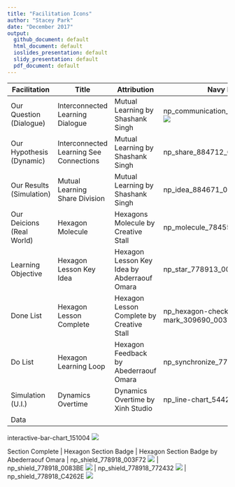 ```yaml
---
title: "Facilitation Icons"
author: "Stacey Park"
date: "December 2017"
output: 
  github_document: default
  html_document: default
  ioslides_presentation: default
  slidy_presentation: default
  pdf_document: default
---
```


Facilitation| Title | Attribution | Navy Blue | Light Blue | Dark Red | Light Red
---|---|---|---|---|---|---
Our Question (Dialogue)| Interconnected Learning Dialogue | Mutual Learning by Shashank Singh | np_communication_884666_003F72 <img src = "https://cdn.rawgit.com/lzim/teampsd/hexagon_icons/np_communication_884666_003F72.svg"> | np_communication_884666_0083BE <img src = "https://cdn.rawgit.com/lzim/teampsd/hexagon_icons/np_communication_884666_0083BE.svg"> | np_communication_884666_772432 <img src = "https://cdn.rawgit.com/lzim/teampsd/hexagon_icons/np_communication_884666_772432.svg"> | np_communication_884666_C4262E <img src = "https://cdn.rawgit.com/lzim/teampsd/hexagon_icons/np_communication_884666_C4262E.svg">
Our Hypothesis (Dynamic) | Interconnected Learning See Connections | Mutual Learning by Shashank Singh | np_share_884712_003F72 <img src = "https://cdn.rawgit.com/lzim/teampsd/hexagon_icons/np_share_884712_003F72.svg"> | np_share_884712_0083BE <img src = "https://cdn.rawgit.com/lzim/teampsd/hexagon_icons/np_share_884712_0083BE.svg"> | np_share_884712_772432 <img src = "https://cdn.rawgit.com/lzim/teampsd/hexagon_icons/np_share_884712_772432.svg"> | np_share_884712_C4262E <img src = "https://cdn.rawgit.com/lzim/teampsd/hexagon_icons/np_share_884712_C4262E.svg">
Our Results (Simulation) | Mutual Learning Share Division | Mutual Learning by Shashank Singh | np_idea_884671_003F72 <img src = "https://cdn.rawgit.com/lzim/teampsd/hexagon_icons/np_idea_884671_003F72.svg"> | np_idea_884671_0083BE <img src = "https://cdn.rawgit.com/lzim/teampsd/hexagon_icons/np_idea_884671_0083BE.svg"> | np_idea_884671_772432 <img src = "https://cdn.rawgit.com/lzim/teampsd/hexagon_icons/np_idea_884671_772432.svg"> | np_idea_884671_C4262E <img src = "https://cdn.rawgit.com/lzim/teampsd/hexagon_icons/np_idea_884671_C4262E.svg">
Our Deicions (Real World) | Hexagon Molecule | Hexagons Molecule by Creative Stall | np_molecule_784555_003F72 <img src = "https://cdn.rawgit.com/lzim/teampsd/hexagon_icons/np_molecule_784555_003F72.svg"> | np_molecule_784555_0083BE <img src = "https://cdn.rawgit.com/lzim/teampsd/hexagon_icons/np_molecule_784555_0083BE.svg"> | np_molecule_784555_772432 <img src = "https://cdn.rawgit.com/lzim/teampsd/hexagon_icons/np_molecule_784555_772432.svg"> | np_molecule_784555_C4262E <img src = "https://cdn.rawgit.com/lzim/teampsd/hexagon_icons/np_molecule_784555_C4262E.svg">
Learning Objective | Hexagon Lesson Key Idea | Hexagon Lesson Key Idea by Abderraouf Omara | np_star_778913_003F72 <img src = "https://cdn.rawgit.com/lzim/teampsd/hexagon_icons/np_star_778913_003F72.svg"> | np_star_778913_0083BE <img src = "https://cdn.rawgit.com/lzim/teampsd/hexagon_icons/np_star_778913_0083BE.svg"> | np_star_778913_772432 <img src = "https://cdn.rawgit.com/lzim/teampsd/hexagon_icons/np_star_778913_772432.svg"> | np_star_778913_C4262E <img src = "https://cdn.rawgit.com/lzim/teampsd/hexagon_icons/np_star_778913_C4262E.svg">
Done List | Hexagon Lesson Complete | Hexagon Lesson Complete by Creative Stall | np_hexagon-check-mark_309690_003F72 <img src = "https://cdn.rawgit.com/lzim/teampsd/hexagon_icons/np_hexagon-check-mark_309690_003F72.svg"> | np_hexagon-check-mark_309690_0083BE <img src = "https://cdn.rawgit.com/lzim/teampsd/hexagon_icons/np_hexagon-check-mark_309690_0083BE.svg"> | np_hexagon-check-mark_309690_772432 <img src = "https://cdn.rawgit.com/lzim/teampsd/hexagon_icons/np_hexagon-check-mark_309690_772432.svg"> | np_hexagon-check-mark_309690_C4262E <img src = "https://cdn.rawgit.com/lzim/teampsd/hexagon_icons/np_hexagon-check-mark_309690_C4262E.svg">
Do List | Hexagon Learning Loop | Hexagon Feedback by Abederraouf Omara | np_synchronize_778914_003F72 <img src = "https://cdn.rawgit.com/lzim/teampsd/hexagon_icons/np_synchronize_778914_003F72.svg"> | np_synchronize_778914_0083BE <img src = "https://cdn.rawgit.com/lzim/teampsd/hexagon_icons/np_synchronize_778914_0083BE.svg"> | np_synchronize_778914_772432 <img src = "https://cdn.rawgit.com/lzim/teampsd/hexagon_icons/np_synchronize_778914_772432.svg"> | np_synchronize_778914_C4262E <img src = "https://cdn.rawgit.com/lzim/teampsd/hexagon_icons/np_synchronize_778914_C4262E.svg">
Simulation (U.I.) | Dynamics Overtime | Dynamics Overtime by Xinh Studio | np_line-chart_544281_003F72 <img src = "https://cdn.rawgit.com/lzim/teampsd/hexagon_icons/np_line-chart_544281_003F72.svg"> | np_line-chart_544281_0083BE <img src = "https://cdn.rawgit.com/lzim/teampsd/hexagon_icons/np_line-chart_544281_0083BE.svg"> | np_line-chart_544281_772432 <img src = "https://cdn.rawgit.com/lzim/teampsd/hexagon_icons/np_line-chart_544281_772432.svg"> | np_line-chart_544281line-chart_544281_C4262E <img src = "https://cdn.rawgit.com/lzim/teampsd/hexagon_icons/np_line-chart_544281_C4262E.svg">
Data | 
interactive-bar-chart_151004
<img src = "https://cdn.rawgit.com/lzim/teampsd/hexagon_icons/np_interactive-bar-chart_151004_C4262E.svg">

Section Complete | Hexagon Section Badge | Hexagon Section Badge by Abederraouf Omara | np_shield_778918_003F72 <img src = "https://cdn.rawgit.com/lzim/teampsd/hexagon_icons/np_shield_778918_003F72.svg"> | np_shield_778918_0083BE <img src = "https://cdn.rawgit.com/lzim/teampsd/hexagon_icons/np_shield_778918_0083BE.svg"> | np_shield_778918_772432 <img src = "https://cdn.rawgit.com/lzim/teampsd/hexagon_icons/np_shield_778918_772432.svg"> | np_shield_778918_C4262E <img src = "https://cdn.rawgit.com/lzim/teampsd/hexagon_icons/np_shield_778918_C4262E.svg">






